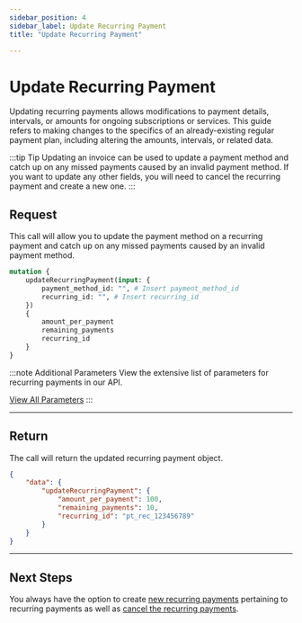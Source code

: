```yaml
---
sidebar_position: 4
sidebar_label: Update Recurring Payment
title: "Update Recurring Payment"

---
```




# Update Recurring Payment
Updating recurring payments allows modifications to payment details, intervals, or amounts for ongoing subscriptions or services. This guide refers to making changes to the specifics of an already-existing regular payment plan, including altering the amounts, intervals, or related data.

:::tip Tip
Updating an invoice can be used to update a payment method and catch up on any missed payments caused by an invalid payment method. If you want to update any other fields, you will need to cancel the recurring payment and create a new one.
:::


## Request
This call will allow you to update the payment method on a recurring payment and catch up on any missed payments caused by an invalid payment method.

```graphql title="GraphQL"
mutation {
	updateRecurringPayment(input: {
        payment_method_id: "", # Insert payment_method_id
        recurring_id: "", # Insert recurring_id
    }) 
    {
        amount_per_payment
        remaining_payments
        recurring_id
    }
}
```

:::note  Additional Parameters
View the extensive list of parameters for recurring payments in our API.

<a href= "../../../api/recurring" class="button button--primary button--md">View All Parameters</a>
:::

***

## Return
The call will return the updated recurring payment object.

```JSON title="JSON"
{
    "data": {
        "updateRecurringPayment": {
            "amount_per_payment": 100,
            "remaining_payments": 10,
            "recurring_id": "pt_rec_123456789"
        }
    }
}

```
***

## Next Steps
You always have the option to create [new recurring payments](../create_a_payment_plan.mdx) pertaining to recurring payments as well as [cancel the recurring payments](cancel_recurring_payments.mdx).

